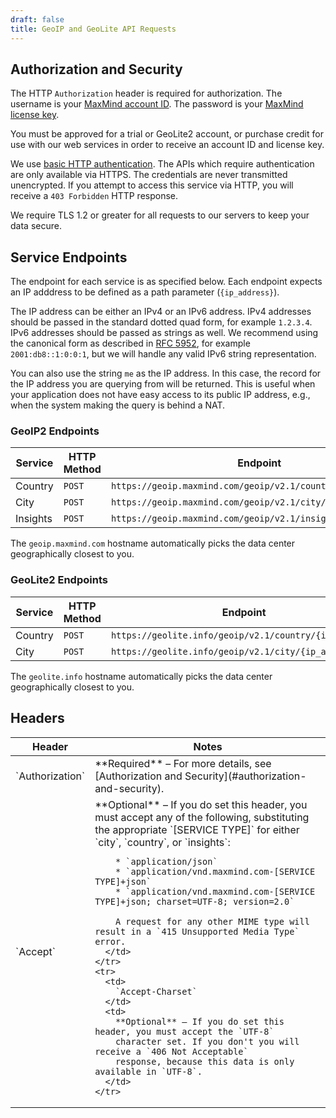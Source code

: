 ```yaml
---
draft: false
title: GeoIP and GeoLite API Requests
---
```



## Authorization and Security

The HTTP `Authorization` header is required for authorization. The username is
your [MaxMind account ID](https://www.maxmind.com/en/accounts/current/license-key).
The password is your [MaxMind license key](https://www.maxmind.com/en/accounts/current/license-key).

<Alert type="warning">
  You must be approved for a trial or GeoLite2 account, or purchase credit for
  use with our web services in order to receive an account ID and license key.
</Alert>

We use [basic HTTP authentication](https://en.wikipedia.org/wiki/Basic_access_authentication).
The APIs which require authentication are only available via HTTPS. The
credentials are never transmitted unencrypted. If you attempt to access this
service via HTTP, you will receive a `403 Forbidden` HTTP response.

We require TLS 1.2 or greater for all requests to our servers to keep your data
secure.

## Service Endpoints

The endpoint for each service is as specified below. Each endpoint expects an
IP adddress to be defined as a path parameter (`{ip_address}`).

The IP address can be either an IPv4 or an IPv6 address. IPv4 addresses should
be passed in the standard dotted quad form, for example `1.2.3.4`. IPv6
addresses should be passed as strings as well. We recommend using the canonical
form as described in [RFC 5952](https://tools.ietf.org/html/rfc5952), for
example `2001:db8::1:0:0:1`, but we will handle any valid IPv6 string
representation.

You can also use the string `me` as the IP address. In this case, the record for
the IP address you are querying from will be returned. This is useful when your
application does not have easy access to its public IP address, e.g., when the
system making the query is behind a NAT.

### GeoIP2 Endpoints
| Service  | HTTP Method | Endpoint                                                     |
| -------- | ----------- | ------------------------------------------------------------ |
| Country  | `POST`      | `https://geoip.maxmind.com/geoip/v2.1/country/{ip_address}`  |
| City     | `POST`      | `https://geoip.maxmind.com/geoip/v2.1/city/{ip_address}`     |
| Insights | `POST`      | `https://geoip.maxmind.com/geoip/v2.1/insights/{ip_address}` |

The `geoip.maxmind.com` hostname automatically picks the data center
geographically closest to you.

### GeoLite2 Endpoints
| Service | HTTP Method | Endpoint                                               |
| ------- | ----------- | ------------------------------------------------------ |
| Country | `POST`      | `https://geolite.info/geoip/v2.1/country/{ip_address}` |
| City    | `POST`      | `https://geolite.info/geoip/v2.1/city/{ip_address}`    |

The `geolite.info` hostname automatically picks the data center
geographically closest to you.

## Headers

<table>
  <thead>
    <tr>
      <th>Header</th>
      <th>Notes</th>
    </tr>
  </thead>
  <tbody>
    <tr>
      <td>
        `Authorization`
      </td>
      <td>
        **Required** – For more details, see
        [Authorization and Security](#authorization-and-security).
      </td>
    </tr>
    <tr>
      <td>
        `Accept`
      </td>
      <td>
        **Optional** – If you do set this header, you must accept any of the
        following, substituting the appropriate `[SERVICE TYPE]` for either
        `city`, `country`, or `insights`:

        * `application/json`
        * `application/vnd.maxmind.com-[SERVICE TYPE]+json`
        * `application/vnd.maxmind.com-[SERVICE TYPE]+json; charset=UTF-8; version=2.0`

        A request for any other MIME type will result in a `415 Unsupported Media Type` error.
      </td>
    </tr>
    <tr>
      <td>
        `Accept-Charset`
      </td>
      <td>
        **Optional** – If you do set this header, you must accept the `UTF-8`
        character set. If you don't you will receive a `406 Not Acceptable`
        response, because this data is only available in `UTF-8`.
      </td>
    </tr>
  </tbody>
</table>
